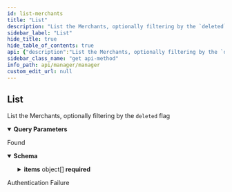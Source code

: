 ```yaml
---
id: list-merchants
title: "List"
description: "List the Merchants, optionally filtering by the `deleted` flag"
sidebar_label: "List"
hide_title: true
hide_table_of_contents: true
api: {"description":"List the Merchants, optionally filtering by the `deleted` flag","operationId":"listMerchants","parameters":[{"description":"The cursor","in":"query","name":"cursor","required":false,"schema":{"type":"string"}},{"description":"The maximum number of results","in":"query","name":"limit","required":false,"schema":{"type":"integer","default":10}},{"description":"Filter by the `deleted` flag","in":"query","name":"deleted","required":false,"schema":{"type":"boolean"}}],"responses":{"200":{"content":{"application/json":{"schema":{"type":"object","description":"A page object with links to move to other pages and the list of objects.","properties":{"first":{"type":"string","description":"The link to the first page.","nullable":true},"items":{"type":"array","description":"An array of objects.","items":{"type":"object","description":"An array of objects.","properties":{"access_token":{"type":"string","description":"The Google merchant access token"},"account_id":{"type":"integer","format":"int64","description":"The account id","readOnly":true},"automatic_synchronization":{"type":"boolean","description":"Whether the Merchant data will be synchronized automatically"},"created_at":{"type":"string","format":"date-time","description":"The create date-time","readOnly":true},"dataset_domain":{"type":"string","description":"The custom domain (for example data.example.org)"},"dataset_name":{"type":"string","description":"The dataset path (for example /data)"},"deleted":{"type":"boolean","default":false,"description":"True if the merchant has been deleted"},"deleted_at":{"type":"string","format":"date-time","description":"The delete date-time","readOnly":true},"google_merchant_id":{"type":"integer","format":"int64","description":"The Google Merchant id"},"id":{"type":"integer","format":"int64","description":"The unique id","readOnly":true},"modified_at":{"type":"string","format":"date-time","description":"The last modified date-time","readOnly":true},"publisher_name":{"type":"string","description":"The publisher name (shows in schema publisher)"},"refresh_token":{"type":"string","description":"The Google merchant refresh token"},"sid":{"type":"string"},"sync_has_errors":{"type":"boolean"},"sync_id":{"type":"integer","format":"int64"},"sync_products_created":{"type":"integer","format":"int32"},"sync_products_deleted":{"type":"integer","format":"int32"},"sync_products_errored":{"type":"integer","format":"int32"},"sync_products_skipped":{"type":"integer","format":"int32"},"sync_products_total":{"type":"integer","format":"int32"},"sync_products_updated":{"type":"integer","format":"int32"},"sync_started_at":{"type":"string","format":"date-time","description":"The started date-time.","readOnly":true},"sync_stopped_at":{"type":"string","format":"date-time","description":"The stopped date-time.","readOnly":true},"url":{"type":"string","description":"The website URL"}},"required":["access_token","deleted","google_merchant_id","publisher_name","refresh_token"],"title":"MerchantView"}},"last":{"type":"string","description":"The link to the last page.","nullable":true},"next":{"type":"string","description":"The link to the next page or `null` if there's no page.","nullable":true},"prev":{"type":"string","description":"The link to the previous page or `null` if there's no page.","nullable":true},"self":{"type":"string","description":"The link to the current page.","nullable":true}},"required":["first","items","last","next","prev","self"],"title":"PageMerchantView"}}},"description":"Found"},"401":{"description":"Authentication Failure"}},"security":[{"OAuth2":[]}],"tags":["Merchants"],"method":"get","path":"/merchants","servers":[{"url":"https://api.wordlift.io"}],"securitySchemes":{"ApiKey":{"description":"`Key {your key}`","in":"header","name":"Authorization","type":"apiKey"},"OAuth2":{"flows":{"authorizationCode":{"authorizationUrl":"https://s.wordlift.io/oauth/authorize/","scopes":{"basic":"basic scope"},"tokenUrl":"https://s.wordlift.io/oauth/token/"}},"type":"oauth2"}},"info":{"contact":{"email":"hello@wordlift.io","name":"WordLift","url":"https://wordlift.io"},"description":"Subscription management and related services.","license":{"name":"(c) copyright 2022-present WordLift","url":"https://wordlift.io"},"termsOfService":"https://wordlift.io/terms-of-service/","title":"Manager","version":"1.0"},"postman":{"name":"List","description":{"content":"List the Merchants, optionally filtering by the `deleted` flag","type":"text/plain"},"url":{"path":["merchants"],"host":["{{baseUrl}}"],"query":[{"disabled":false,"description":{"content":"The cursor","type":"text/plain"},"key":"cursor","value":""},{"disabled":false,"description":{"content":"The maximum number of results","type":"text/plain"},"key":"limit","value":""},{"disabled":false,"description":{"content":"Filter by the `deleted` flag","type":"text/plain"},"key":"deleted","value":""}],"variable":[]},"header":[{"key":"Accept","value":"application/json"}],"method":"GET","auth":{"type":"oauth2","oauth2":[]}}}
sidebar_class_name: "get api-method"
info_path: api/manager/manager
custom_edit_url: null
---
```



## List



List the Merchants, optionally filtering by the `deleted` flag

<details style={{"marginBottom":"1rem"}} data-collapsed={false} open={true}><summary style={{}}><strong>Query Parameters</strong></summary><div><ul><ParamsItem className={"paramsItem"} param={{"description":"The cursor","in":"query","name":"cursor","required":false,"schema":{"type":"string"}}}></ParamsItem><ParamsItem className={"paramsItem"} param={{"description":"The maximum number of results","in":"query","name":"limit","required":false,"schema":{"type":"integer","default":10}}}></ParamsItem><ParamsItem className={"paramsItem"} param={{"description":"Filter by the `deleted` flag","in":"query","name":"deleted","required":false,"schema":{"type":"boolean"}}}></ParamsItem></ul></div></details><div><ApiTabs><TabItem label={"200"} value={"200"}><div>

Found

</div><div><MimeTabs schemaType={"response"}><TabItem label={"application/json"} value={"application/json"}><SchemaTabs><TabItem label={"Schema"} value={"Schema"}><details style={{}} data-collapsed={false} open={true}><summary style={{"textAlign":"left"}}><strong>Schema</strong></summary><div style={{"textAlign":"left","marginLeft":"1rem"}}></div><ul style={{"marginLeft":"1rem"}}><SchemaItem collapsible={false} name={"first"} required={false} schemaName={"string"} qualifierMessage={undefined} schema={{"type":"string","description":"The link to the first page.","nullable":true}}></SchemaItem><SchemaItem collapsible={true} className={"schemaItem"}><details style={{}}><summary style={{}}><strong>items</strong><span style={{"opacity":"0.6"}}> object[]</span><strong style={{"fontSize":"var(--ifm-code-font-size)","color":"var(--openapi-required)"}}> required</strong></summary><div style={{"marginLeft":"1rem"}}><div style={{"marginTop":".5rem","marginBottom":".5rem"}}>

An array of objects.

</div><li><div style={{"fontSize":"var(--ifm-code-font-size)","opacity":"0.6","marginLeft":"-.5rem","paddingBottom":".5rem"}}>Array [</div></li><SchemaItem collapsible={false} name={"access_token"} required={false} schemaName={"string"} qualifierMessage={undefined} schema={{"type":"string","description":"The Google merchant access token"}}></SchemaItem><SchemaItem collapsible={false} name={"account_id"} required={false} schemaName={"int64"} qualifierMessage={undefined} schema={{"type":"integer","format":"int64","description":"The account id","readOnly":true}}></SchemaItem><SchemaItem collapsible={false} name={"automatic_synchronization"} required={false} schemaName={"boolean"} qualifierMessage={undefined} schema={{"type":"boolean","description":"Whether the Merchant data will be synchronized automatically"}}></SchemaItem><SchemaItem collapsible={false} name={"created_at"} required={false} schemaName={"date-time"} qualifierMessage={undefined} schema={{"type":"string","format":"date-time","description":"The create date-time","readOnly":true}}></SchemaItem><SchemaItem collapsible={false} name={"dataset_domain"} required={false} schemaName={"string"} qualifierMessage={undefined} schema={{"type":"string","description":"The custom domain (for example data.example.org)"}}></SchemaItem><SchemaItem collapsible={false} name={"dataset_name"} required={false} schemaName={"string"} qualifierMessage={undefined} schema={{"type":"string","description":"The dataset path (for example /data)"}}></SchemaItem><SchemaItem collapsible={false} name={"deleted"} required={false} schemaName={"boolean"} qualifierMessage={undefined} schema={{"type":"boolean","default":false,"description":"True if the merchant has been deleted"}}></SchemaItem><SchemaItem collapsible={false} name={"deleted_at"} required={false} schemaName={"date-time"} qualifierMessage={undefined} schema={{"type":"string","format":"date-time","description":"The delete date-time","readOnly":true}}></SchemaItem><SchemaItem collapsible={false} name={"google_merchant_id"} required={false} schemaName={"int64"} qualifierMessage={undefined} schema={{"type":"integer","format":"int64","description":"The Google Merchant id"}}></SchemaItem><SchemaItem collapsible={false} name={"id"} required={false} schemaName={"int64"} qualifierMessage={undefined} schema={{"type":"integer","format":"int64","description":"The unique id","readOnly":true}}></SchemaItem><SchemaItem collapsible={false} name={"modified_at"} required={false} schemaName={"date-time"} qualifierMessage={undefined} schema={{"type":"string","format":"date-time","description":"The last modified date-time","readOnly":true}}></SchemaItem><SchemaItem collapsible={false} name={"publisher_name"} required={false} schemaName={"string"} qualifierMessage={undefined} schema={{"type":"string","description":"The publisher name (shows in schema publisher)"}}></SchemaItem><SchemaItem collapsible={false} name={"refresh_token"} required={false} schemaName={"string"} qualifierMessage={undefined} schema={{"type":"string","description":"The Google merchant refresh token"}}></SchemaItem><SchemaItem collapsible={false} name={"sid"} required={false} schemaName={"string"} qualifierMessage={undefined} schema={{"type":"string"}}></SchemaItem><SchemaItem collapsible={false} name={"sync_has_errors"} required={false} schemaName={"boolean"} qualifierMessage={undefined} schema={{"type":"boolean"}}></SchemaItem><SchemaItem collapsible={false} name={"sync_id"} required={false} schemaName={"int64"} qualifierMessage={undefined} schema={{"type":"integer","format":"int64"}}></SchemaItem><SchemaItem collapsible={false} name={"sync_products_created"} required={false} schemaName={"int32"} qualifierMessage={undefined} schema={{"type":"integer","format":"int32"}}></SchemaItem><SchemaItem collapsible={false} name={"sync_products_deleted"} required={false} schemaName={"int32"} qualifierMessage={undefined} schema={{"type":"integer","format":"int32"}}></SchemaItem><SchemaItem collapsible={false} name={"sync_products_errored"} required={false} schemaName={"int32"} qualifierMessage={undefined} schema={{"type":"integer","format":"int32"}}></SchemaItem><SchemaItem collapsible={false} name={"sync_products_skipped"} required={false} schemaName={"int32"} qualifierMessage={undefined} schema={{"type":"integer","format":"int32"}}></SchemaItem><SchemaItem collapsible={false} name={"sync_products_total"} required={false} schemaName={"int32"} qualifierMessage={undefined} schema={{"type":"integer","format":"int32"}}></SchemaItem><SchemaItem collapsible={false} name={"sync_products_updated"} required={false} schemaName={"int32"} qualifierMessage={undefined} schema={{"type":"integer","format":"int32"}}></SchemaItem><SchemaItem collapsible={false} name={"sync_started_at"} required={false} schemaName={"date-time"} qualifierMessage={undefined} schema={{"type":"string","format":"date-time","description":"The started date-time.","readOnly":true}}></SchemaItem><SchemaItem collapsible={false} name={"sync_stopped_at"} required={false} schemaName={"date-time"} qualifierMessage={undefined} schema={{"type":"string","format":"date-time","description":"The stopped date-time.","readOnly":true}}></SchemaItem><SchemaItem collapsible={false} name={"url"} required={false} schemaName={"string"} qualifierMessage={undefined} schema={{"type":"string","description":"The website URL"}}></SchemaItem><li><div style={{"fontSize":"var(--ifm-code-font-size)","opacity":"0.6","marginLeft":"-.5rem"}}>]</div></li></div></details></SchemaItem><SchemaItem collapsible={false} name={"last"} required={false} schemaName={"string"} qualifierMessage={undefined} schema={{"type":"string","description":"The link to the last page.","nullable":true}}></SchemaItem><SchemaItem collapsible={false} name={"next"} required={false} schemaName={"string"} qualifierMessage={undefined} schema={{"type":"string","description":"The link to the next page or `null` if there's no page.","nullable":true}}></SchemaItem><SchemaItem collapsible={false} name={"prev"} required={false} schemaName={"string"} qualifierMessage={undefined} schema={{"type":"string","description":"The link to the previous page or `null` if there's no page.","nullable":true}}></SchemaItem><SchemaItem collapsible={false} name={"self"} required={false} schemaName={"string"} qualifierMessage={undefined} schema={{"type":"string","description":"The link to the current page.","nullable":true}}></SchemaItem></ul></details></TabItem><TabItem label={"Example (from schema)"} value={"Example (from schema)"}><ResponseSamples responseExample={"{\n  \"first\": \"string\",\n  \"items\": [\n    {\n      \"access_token\": \"string\",\n      \"account_id\": 0,\n      \"automatic_synchronization\": true,\n      \"created_at\": \"2023-08-16T14:24:18.763Z\",\n      \"dataset_domain\": \"string\",\n      \"dataset_name\": \"string\",\n      \"deleted\": false,\n      \"deleted_at\": \"2023-08-16T14:24:18.763Z\",\n      \"google_merchant_id\": 0,\n      \"id\": 0,\n      \"modified_at\": \"2023-08-16T14:24:18.763Z\",\n      \"publisher_name\": \"string\",\n      \"refresh_token\": \"string\",\n      \"sid\": \"string\",\n      \"sync_has_errors\": true,\n      \"sync_id\": 0,\n      \"sync_products_created\": 0,\n      \"sync_products_deleted\": 0,\n      \"sync_products_errored\": 0,\n      \"sync_products_skipped\": 0,\n      \"sync_products_total\": 0,\n      \"sync_products_updated\": 0,\n      \"sync_started_at\": \"2023-08-16T14:24:18.763Z\",\n      \"sync_stopped_at\": \"2023-08-16T14:24:18.763Z\",\n      \"url\": \"string\"\n    }\n  ],\n  \"last\": \"string\",\n  \"next\": \"string\",\n  \"prev\": \"string\",\n  \"self\": \"string\"\n}"} language={"json"}></ResponseSamples></TabItem></SchemaTabs></TabItem></MimeTabs></div></TabItem><TabItem label={"401"} value={"401"}><div>

Authentication Failure

</div><div></div></TabItem></ApiTabs></div>
      